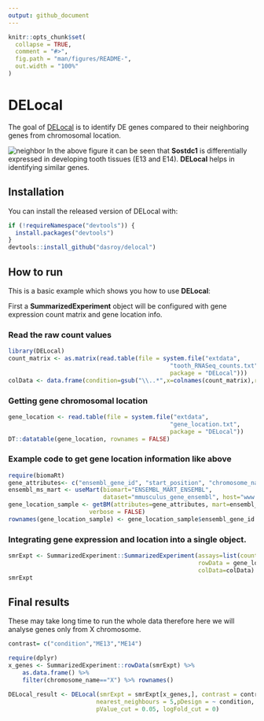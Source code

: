 ```yaml
---
output: github_document
---
```


<!-- README.md is generated from README.Rmd. Please edit that file -->

```r
knitr::opts_chunk$set(
  collapse = TRUE,
  comment = "#>",
  fig.path = "man/figures/README-",
  out.width = "100%"
)
```

# DELocal

<!-- badges: start -->
<!-- badges: end -->

The goal of [DELocal](https://www.biorxiv.org/content/10.1101/2020.11.20.390930v1.full) is to identify DE genes compared to their neighboring genes from chromosomal location.

![neighbor](Sos.png)
In the above figure it can be seen that **Sostdc1** is differentially expressed in developing tooth tissues (E13 and E14). __DELocal__ helps in identifying similar genes.

## Installation

You can install the released version of DELocal with:

``` r
if (!requireNamespace("devtools")) {
  install.packages("devtools")
}
devtools::install_github("dasroy/delocal")
```

## How to run

This is a basic example which shows you how to use __DELocal__:

First a **SummarizedExperiment** object will be configured with gene expression count matrix and gene location info.

### Read the raw count values  

```r
library(DELocal)
count_matrix <- as.matrix(read.table(file = system.file("extdata", 
                                              "tooth_RNASeq_counts.txt", 
                                              package = "DELocal")))
colData <- data.frame(condition=gsub("\\..*",x=colnames(count_matrix),replacement = ""))
```

### Getting gene chromosomal location  

```r
gene_location <- read.table(file = system.file("extdata", 
                                              "gene_location.txt", 
                                              package = "DELocal"))
DT::datatable(gene_location, rownames = FALSE)
```


### Example code to get gene location information like above

```r
require(biomaRt)
gene_attributes<- c("ensembl_gene_id", "start_position", "chromosome_name")
ensembl_ms_mart <- useMart(biomart="ENSEMBL_MART_ENSEMBL",
                           dataset="mmusculus_gene_ensembl", host="www.ensembl.org")
gene_location_sample <- getBM(attributes=gene_attributes, mart=ensembl_ms_mart,
                       verbose = FALSE)
rownames(gene_location_sample) <- gene_location_sample$ensembl_gene_id
```


### Integrating gene expression and location into a single object.

```r
smrExpt <- SummarizedExperiment::SummarizedExperiment(assays=list(counts=count_matrix),
                                                      rowData = gene_location, 
                                                      colData=colData)
smrExpt
```

## Final results        

These may take long time to run the whole data therefore here we will analyse genes only from X chromosome.  

```r
contrast= c("condition","ME13","ME14")

require(dplyr)
x_genes <- SummarizedExperiment::rowData(smrExpt) %>% 
    as.data.frame() %>% 
    filter(chromosome_name=="X") %>% rownames() 

DELocal_result <- DELocal(smrExpt = smrExpt[x_genes,], contrast = contrast,
                         nearest_neighbours = 5,pDesign = ~ condition,
                         pValue_cut = 0.05, logFold_cut = 0)

```
